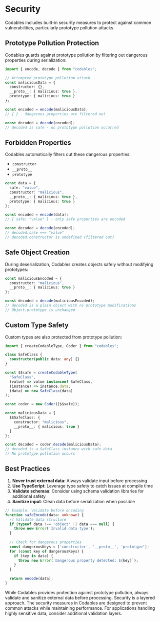 
# Security

Codables includes built-in security measures to protect against common vulnerabilities, particularly prototype pollution attacks.

## Prototype Pollution Protection

Codables guards against prototype pollution by filtering out dangerous properties during serialization:

```typescript
import { encode, decode } from "codables";

// Attempted prototype pollution attack
const maliciousData = {
  constructor: {},
  __proto__: { malicious: true },
  prototype: { malicious: true }
};

const encoded = encode(maliciousData);
// { } - dangerous properties are filtered out

const decoded = decode(encoded);
// decoded is safe - no prototype pollution occurred
```

## Forbidden Properties

Codables automatically filters out these dangerous properties:

- `constructor`
- `__proto__`
- `prototype`

```typescript
const data = {
  safe: "value",
  constructor: "malicious",
  __proto__: { malicious: true },
  prototype: { malicious: true }
};

const encoded = encode(data);
// { safe: "value" } - only safe properties are encoded

const decoded = decode(encoded);
// decoded.safe === "value"
// decoded.constructor is undefined (filtered out)
```

## Safe Object Creation

During deserialization, Codables creates objects safely without modifying prototypes:

```typescript
const maliciousEncoded = {
  constructor: "malicious",
  __proto__: { malicious: true }
};

const decoded = decode(maliciousEncoded);
// decoded is a plain object with no prototype modifications
// Object.prototype is unchanged
```

## Custom Type Safety

Custom types are also protected from prototype pollution:

```typescript
import { createCodableType, Coder } from "codables";

class SafeClass {
  constructor(public data: any) {}
}

const $$safe = createCodableType(
  "SafeClass",
  (value) => value instanceof SafeClass,
  (instance) => instance.data,
  (data) => new SafeClass(data)
);

const coder = new Coder([$$safe]);

const maliciousData = {
  $$SafeClass: {
    constructor: "malicious",
    __proto__: { malicious: true }
  }
};

const decoded = coder.decode(maliciousData);
// decoded is a SafeClass instance with safe data
// No prototype pollution occurs
```

## Best Practices

1. **Never trust external data**: Always validate input before processing
2. **Use TypeScript**: Leverage type safety to catch issues at compile time
3. **Validate schemas**: Consider using schema validation libraries for additional safety
4. **Sanitize input**: Clean data before serialization when possible

```typescript
// Example: Validate before encoding
function safeEncode(data: unknown) {
  // Validate data structure
  if (typeof data !== 'object' || data === null) {
    throw new Error('Invalid data type');
  }
  
  // Check for dangerous properties
  const dangerousKeys = ['constructor', '__proto__', 'prototype'];
  for (const key of dangerousKeys) {
    if (key in data) {
      throw new Error(`Dangerous property detected: ${key}`);
    }
  }
  
  return encode(data);
}
```

<Callout type="warning">
While Codables provides protection against prototype pollution, always validate and sanitize external data before processing. Security is a layered approach.
</Callout>

<Callout type="info">
The security measures in Codables are designed to prevent common attacks while maintaining performance. For applications handling highly sensitive data, consider additional validation layers.
</Callout>
